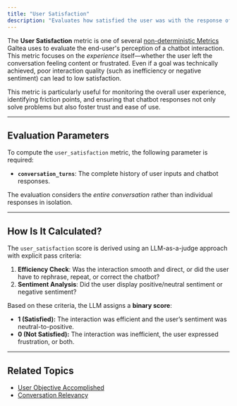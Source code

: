 ```yaml
---
title: "User Satisfaction"
description: "Evaluates how satisfied the user was with the response of the model. It is a key indicator of user experience."
---
```


The **User Satisfaction** metric is one of several [non-deterministic Metrics](/concepts/metric) Galtea uses to evaluate the end-user's perception of a chatbot interaction. This metric focuses on the *experience* itself—whether the user left the conversation feeling content or frustrated. Even if a goal was technically achieved, poor interaction quality (such as inefficiency or negative sentiment) can lead to low satisfaction.

This metric is particularly useful for monitoring the overall user experience, identifying friction points, and ensuring that chatbot responses not only solve problems but also foster trust and ease of use.

---

## Evaluation Parameters

To compute the `user_satisfaction` metric, the following parameter is required:

- **`conversation_turns`**: The complete history of user inputs and chatbot responses.

The evaluation considers the *entire conversation* rather than individual responses in isolation.


---

## How Is It Calculated?

The `user_satisfaction` score is derived using an LLM-as-a-judge approach with explicit pass criteria:

1. **Efficiency Check**: Was the interaction smooth and direct, or did the user have to rephrase, repeat, or correct the chatbot?
2. **Sentiment Analysis**: Did the user display positive/neutral sentiment or negative sentiment?

Based on these criteria, the LLM assigns a **binary score**:

- **1 (Satisfied):** The interaction was efficient and the user’s sentiment was neutral-to-positive.  
- **0 (Not Satisfied):** The interaction was inefficient, the user expressed frustration, or both.

---

## Related Topics

- [User Objective Accomplished](/concepts/metric/user-objective-accomplished)  
- [Conversation Relevancy](/concepts/metric/conversation-relevancy)  
